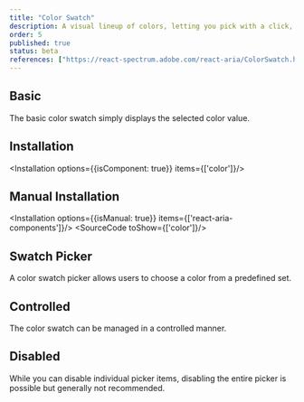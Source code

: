 ```yaml
---
title: "Color Swatch"
description: A visual lineup of colors, letting you pick with a click, just like choosing your next outfit from your wardrobe.
order: 5
published: true
status: beta
references: ["https://react-spectrum.adobe.com/react-aria/ColorSwatch.html#props"]
---
```


## Basic
The basic color swatch simply displays the selected color value.
<How toUse="colors/color-swatch/color-swatch-demo" />

## Installation
<Installation options={{isComponent: true}} items={['color']}/>

## Manual Installation
<Installation options={{isManual: true}} items={['react-aria-components']}/>
<SourceCode toShow={['color']}/>

## Swatch Picker
A color swatch picker allows users to choose a color from a predefined set.
<How toUse="colors/color-swatch/color-swatch-picker-demo" />

## Controlled
The color swatch can be managed in a controlled manner.
<How toUse="colors/color-swatch/color-swatch-controlled-demo" />

## Disabled
While you can disable individual picker items, disabling the entire picker is possible but generally not recommended.
<How toUse="colors/color-swatch/color-swatch-picker-item-disabled-demo" />
